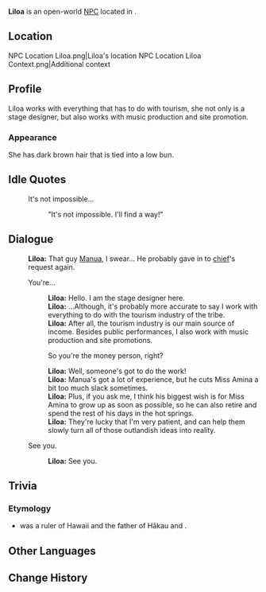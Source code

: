 {{Character Infobox
|type             = Open-World NPC
|image            = NPC Liloa.png
|realname         = <!-- Optional, if different from in-game name -->
|deceased         = <!-- Past (for deceased prior to events of the game) or free response -->
|region           = Natlan
|location         = Natlan
|affiliation      = People of the Springs
|title            = 

|ancestry         = <!-- Clan/family -->
|father           = 
|mother           = 
|spouse           = 
|sibling          = 
|child            = 
|relative         = 

|voiceEN          = 
|voiceCN          = 
|voiceJP          = 
|voiceKR          = 
|dialoguereward   = 
}}
'''Liloa''' is an open-world [[NPC]] located in {{Location|"People of the Springs"}}.

==Location==
<gallery>
NPC Location Liloa.png|Liloa's location
NPC Location Liloa Context.png|Additional context
</gallery>

==Profile== 
Liloa works with everything that has to do with tourism, she not only is a stage designer, but also works with music production and site promotion. 

===Appearance===
She has dark brown hair that is tied into a low bun. 
<!--
==Quests and Events==
{{Quests and Events}}
-->
==Idle Quotes==
{{Dialogue Start}}
: {{DIcon|Idle}} It's not impossible...
:: {{A|VO Liloa 01.ogg}} "It's not impossible. I'll find a way!"
{{Dialogue End}}

==Dialogue==
{{Dialogue Start}}
:'''Liloa:''' That guy [[Manua]], I swear... He probably gave in to [[Amina|chief]]'s request again.
:{{DIcon}} You're...
::'''Liloa:''' Hello. I am the stage designer here.
::'''Liloa:''' ...Although, it's probably more accurate to say I work with everything to do with the tourism industry of the tribe.
::'''Liloa:''' After all, the tourism industry is our main source of income. Besides public performances, I also work with music production and site promotions.
::{{DIcon}} So you're the money person, right?
::'''Liloa:''' Well, someone's got to do the work!
::'''Liloa:''' Manua's got a lot of experience, but he cuts Miss Amina a bit too much slack sometimes.
::'''Liloa:''' Plus, if you ask me, I think his biggest wish is for Miss Amina to grow up as soon as possible, so he can also retire and spend the rest of his days in the hot springs.
::'''Liloa:''' They're lucky that I'm very patient, and can help them slowly turn all of those outlandish ideas into reality.
:{{DIcon}} See you.
::'''Liloa:''' See you.
{{Dialogue End}}
<!--
==Event Dialogue==
===Event Name===
{{Dialogue Start}}
:'''Liloa:'''
{{Dialogue End}}
-->
==Trivia==
===Etymology===
* {{W|Līloa}} was a ruler of Hawaii and the father of Hākau and {{W|ʻUmi-a-Līloa}}.

==Other Languages==
{{Other Languages|default_hidden=1
|en       = Liloa
|zhs      = 莉洛娅
|zhs_rm   = Lìluòyà
|zht      = 莉洛婭
|zht_rm   = Lìluòyà
|ja       = リロア
|ko       = 릴로아
|es       = Liloa
|fr       = Liloa
|ru       = Лилоа
|th       = Liloa
|vi       = Liloa
|de       = Liloa
|id       = Liloa
|pt       = Liloa
|tr       = Liloa
|it       = Liloa
}}

==Change History==
{{Change History|5.0}}
<!--
==References==
{{Reflist}}
-->